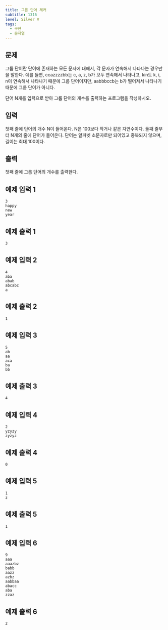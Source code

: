 ```yaml
---
title: 그룹 단어 체커
subtitle: 1316
level: Silver V
tags:
  - 구현
  - 문자열
---
```


## 문제

그룹 단어란 단어에 존재하는 모든 문자에 대해서, 각 문자가 연속해서 나타나는 경우만을 말한다. 예를 들면, ccazzzzbb는 c, a, z, b가 모두 연속해서 나타나고, kin도 k, i, n이 연속해서 나타나기 때문에 그룹 단어이지만, aabbbccb는 b가 떨어져서 나타나기 때문에 그룹 단어가 아니다.

단어 N개를 입력으로 받아 그룹 단어의 개수를 출력하는 프로그램을 작성하시오.

## 입력

첫째 줄에 단어의 개수 N이 들어온다. N은 100보다 작거나 같은 자연수이다. 둘째 줄부터 N개의 줄에 단어가 들어온다. 단어는 알파벳 소문자로만 되어있고 중복되지 않으며, 길이는 최대 100이다.

## 출력

첫째 줄에 그룹 단어의 개수를 출력한다.

## 예제 입력 1

```
3
happy
new
year
```

## 예제 출력 1

```
3
```

## 예제 입력 2

```
4
aba
abab
abcabc
a
```

## 예제 출력 2

```
1
```

## 예제 입력 3

```
5
ab
aa
aca
ba
bb
```

## 예제 출력 3

```
4
```

## 예제 입력 4

```
2
yzyzy
zyzyz
```

## 예제 출력 4

```
0
```

## 예제 입력 5

```
1
z
```

## 예제 출력 5

```
1
```

## 예제 입력 6

```
9
aaa
aaazbz
babb
aazz
azbz
aabbaa
abacc
aba
zzaz
```

## 예제 출력 6

```
2
```
